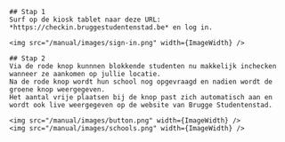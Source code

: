 
<AuthRedirecter>
  <ManagerLayout title="Handleiding Locatie">
    <ManualNavigation />

    ## Stap 1
    Surf op de kiosk tablet naar deze URL: *https://checkin.bruggestudentenstad.be* en log in.

    <img src="/manual/images/sign-in.png" width={ImageWidth} />

    ## Stap 2
    Via de rode knop kunnnen blokkende studenten nu makkelijk inchecken wanneer ze aankomen op jullie locatie.
    Na de rode knop wordt hun school nog opgevraagd en nadien wordt de groene knop weergegeven.
    Het aantal vrije plaatsen bij de knop past zich automatisch aan en wordt ook live weergegeven op de website van Brugge Studentenstad.  

    <img src="/manual/images/button.png" width={ImageWidth} />
    <img src="/manual/images/schools.png" width={ImageWidth} />

  </ManagerLayout>
</AuthRedirecter>